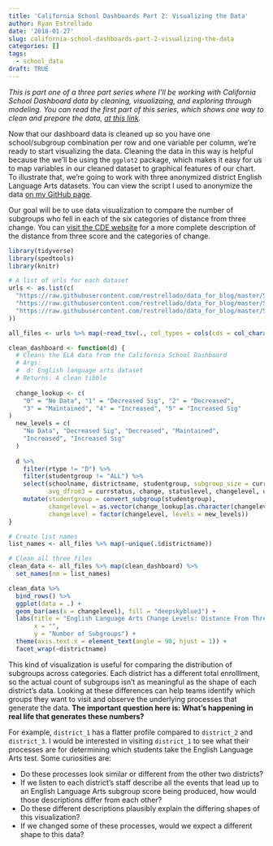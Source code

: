 ```yaml
---
title: 'California School Dashboards Part 2: Visualizing the Data'
author: Ryan Estrellado
date: '2018-01-27'
slug: california-school-dashboards-part-2-visualizing-the-data
categories: []
tags:
  - school_data
draft: TRUE
---
```


*This is part one of a three part series where I'll be working with California School Dashboard data by cleaning, visualizaing, and exploring through modeling. You can read the first part of this series, which shows one way to clean and prepare the data, [at this link](https://ryanestrellado.netlify.com/post/analyzing-california-school-dashboards-part-1-cleaning/).* 

Now that our dashboard data is cleaned up so you have one school/subgroup combination per row and one variable per column, we're ready to start visualizing the data. Cleaning the data in this way is helpful because the we'll be using the `ggplot2` package, which makes it easy for us to map variables in our cleaned dataset to graphical features of our chart. To illustrate that, we're going to work with three anonymized district English Language Arts datasets. You can view the script I used to anonymize the data [on my GitHub page](https://github.com/restrellado/ca_dashboards_anon). 

Our goal will be to use data visualization to compare the number of subgroups who fell in each of the six categories of distance from three change. You can [visit the CDE website](https://www.cde.ca.gov/ta/ac/cm/acadindcal.asp) for a more complete description of the distance from three score and the categories of change. 

```r
library(tidyverse) 
library(spedtools) 
library(knitr)
```

```r
# A list of urls for each dataset
urls <- as.list(c(
  "https://raw.githubusercontent.com/restrellado/data_for_blog/master/SomeDistrictela_1.txt", 
  "https://raw.githubusercontent.com/restrellado/data_for_blog/master/SomeDistrictela_2.txt", 
  "https://raw.githubusercontent.com/restrellado/data_for_blog/master/SomeDistrictela_3.txt"
))
``` 

```r
all_files <- urls %>% map(~read_tsv(., col_types = cols(cds = col_character())))
```

```r
clean_dashboard <- function(d) {
  # Cleans the ELA data from the California School Dashboard
  # Args: 
  #  d: English language arts dataset 
  # Returns: A clean tibble
  
  change_lookup <- c(
    "0" = "No Data", "1" = "Decreased Sig", "2" = "Decreased", 
    "3" = "Maintained", "4" = "Increased", "5" = "Increased Sig"
)
  new_levels = c(
    "No Data", "Decreased Sig", "Decreased", "Maintained", 
    "Increased", "Increased Sig"
  )
  
  d %>% 
    filter(rtype != "D") %>% 
    filter(studentgroup != "ALL") %>%
    select(schoolname, districtname, studentgroup, subgroup_size = currdenom, 
           avg_dfrom3 = currstatus, change, statuslevel, changelevel, color) %>%
    mutate(studentgroup = convert_subgroup(studentgroup), 
           changelevel = as.vector(change_lookup[as.character(changelevel)]), 
           changelevel = factor(changelevel, levels = new_levels)) 
} 
```

```r
# Create list names
list_names <- all_files %>% map(~unique(.$districtname))

# Clean all three files
clean_data <- all_files %>% map(clean_dashboard) %>% 
  set_names(nm = list_names)
```

```r
clean_data %>% 
  bind_rows() %>% 
  ggplot(data = .) + 
  geom_bar(aes(x = changelevel), fill = "deepskyblue3") + 
  labs(title = "English Language Arts Change Levels: Distance From Three", 
       x = "", 
       y = "Number of Subgroups") + 
  theme(axis.text.x = element_text(angle = 90, hjust = 1)) +
  facet_wrap(~districtname)
```

This kind of visualization is useful for comparing the distribution of subgroups across categories. Each district has a different total enrolllment, so the actual count of subgroups isn't as meaningful as the shape of each district's data. Looking at these differences can help teams identify which groups they want to visit and observe the underlying processes that generate the data. **The important question here is: What's happening in real life that generates these numbers?**

For example, `district_1` has a flatter profile compared to `district_2` and `district_3`. I would be interested in visiting `district_1` to see what their processes are for determining which students take the English Language Arts test. Some curiosities are:  

- Do these processes look similar or different from the other two districts? 
- If we listen to each district's staff describe all the events that lead up to an English Language Arts subgroup score being produced, how would those descriptions differ from each other? 
- Do these different descriptions plausibly explain the differing shapes of this visualization? 
- If we changed some of these processes, would we expect a different shape to this data? 